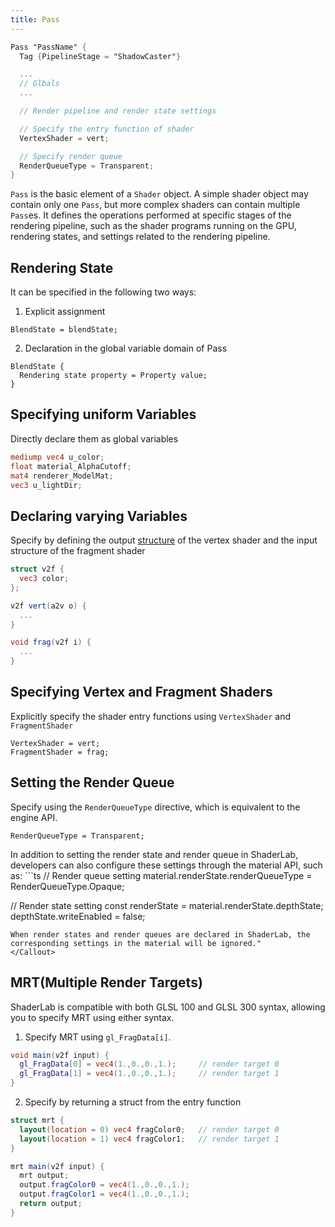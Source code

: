 ```yaml
---
title: Pass
---
```


```glsl
Pass "PassName" {
  Tag {PipelineStage = "ShadowCaster"}

  ...
  // Glbals
  ...

  // Render pipeline and render state settings

  // Specify the entry function of shader
  VertexShader = vert;

  // Specify render queue
  RenderQueueType = Transparent;
}
```

`Pass` is the basic element of a `Shader` object. A simple shader object may contain only one `Pass`, but more complex shaders can contain multiple `Pass`es. It defines the operations performed at specific stages of the rendering pipeline, such as the shader programs running on the GPU, rendering states, and settings related to the rendering pipeline.

## Rendering State

It can be specified in the following two ways:

1. Explicit assignment

```
BlendState = blendState;
```

2. Declaration in the global variable domain of Pass

```
BlendState {
  Rendering state property = Property value;
}
```

## Specifying uniform Variables

Directly declare them as global variables

```glsl
mediump vec4 u_color;
float material_AlphaCutoff;
mat4 renderer_ModelMat;
vec3 u_lightDir;
```

## Declaring varying Variables

Specify by defining the output [structure](/en/docs/graphics/shader/shaderLab/syntax/shader/#structs-functions) of the vertex shader and the input structure of the fragment shader

```glsl
struct v2f {
  vec3 color;
};

v2f vert(a2v o) {
  ...
}

void frag(v2f i) {
  ...
}
```

## Specifying Vertex and Fragment Shaders

Explicitly specify the shader entry functions using `VertexShader` and `FragmentShader`

```
VertexShader = vert;
FragmentShader = frag;
```

## Setting the Render Queue

Specify using the `RenderQueueType` directive, which is equivalent to the engine API.

```
RenderQueueType = Transparent;
```

<Callout type="info">
In addition to setting the render state and render queue in ShaderLab, developers can also configure these settings through the material API, such as:
```ts
// Render queue setting
material.renderState.renderQueueType = RenderQueueType.Opaque;

// Render state setting const renderState = material.renderState.depthState; depthState.writeEnabled = false;

```
When render states and render queues are declared in ShaderLab, the corresponding settings in the material will be ignored."
</Callout>
```

## MRT(Multiple Render Targets)

ShaderLab is compatible with both GLSL 100 and GLSL 300 syntax, allowing you to specify MRT using either syntax.

1. Specify MRT using `gl_FragData[i]`.

```glsl
void main(v2f input) {
  gl_FragData[0] = vec4(1.,0.,0.,1.);     // render target 0
  gl_FragData[1] = vec4(1.,0.,0.,1.);     // render target 1
}
```

2. Specify by returning a struct from the entry function

```glsl
struct mrt {
  layout(location = 0) vec4 fragColor0;   // render target 0
  layout(location = 1) vec4 fragColor1;   // render target 1
}

mrt main(v2f input) {
  mrt output;
  output.fragColor0 = vec4(1.,0.,0.,1.);
  output.fragColor1 = vec4(1.,0.,0.,1.);
  return output;
}
```
